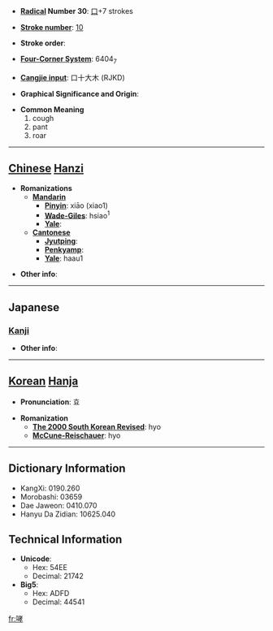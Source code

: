 * '''[[Wiktionary:Chinese radical index| Radical]] Number 30''': [[Wiktionary:Chinese radical index 口|口]]+7 strokes

* '''[[Wiktionary:Chinese total strokes index|Stroke number]]''': [[Wiktionary:Chinese total strokes index 10|10]]

* '''Stroke order''': 

* '''[[Wiktionary:Chinese four corner index|Four-Corner System]]''': 6404<sub>7</sub>

* '''[[Wiktionary:Chinese Cangjie index|Cangjie input]]''': 口十大木 (RJKD)

* '''Graphical Significance and Origin''': 

* '''Common Meaning'''
*#cough
*# pant
*# roar


----

== [[Chinese]] [[Hanzi]] ==

* '''Romanizations'''
** '''[[Mandarin]]'''
*** '''[[Pinyin]]''': xiāo (xiao1)
*** '''[[Wade-Giles]]''': hsiao<sup>1</sup>
*** '''[[Yale]]''': 
** '''[[Cantonese]]'''
*** '''[[Jyutping]]''':
*** '''[[Penkyamp]]''': 
*** '''[[Yale]]''': haau1

* '''Other info''': 

----

==Japanese==
===[[Kanji]]===
{{kanji|on readings=[[こう]] (kō)|kun readings=[[ほえる]] (hoeru)}}

* '''Other info''':  

----

== [[Korean]] [[Hanja]] ==

* '''Pronunciation''': 효

* '''Romanization'''
** '''[[The 2000 South Korean Revised Romanization|The 2000 South Korean Revised]]''': hyo
** '''[[McCune-Reischauer]]''': hyo

----

== Dictionary Information ==

* KangXi: 0190.260
* Morobashi: 03659
* Dae Jaweon: 0410.070
* Hanyu Da Zidian: 10625.040

== Technical Information ==

* '''Unicode''':
** Hex: 54EE
** Decimal: 21742
* '''Big5''':
** Hex: ADFD
** Decimal: 44541

[[fr:哮]]